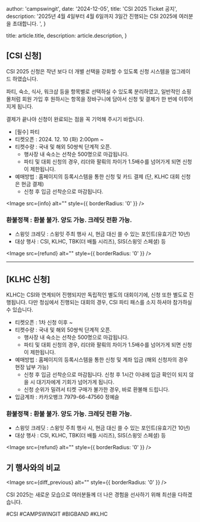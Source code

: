 

  author: 'campswingit',
  date: '2024-12-05',
  title: 'CSI 2025 Ticket 공지',
  description:
    '2025년 4월 4일부터 4월 6일까지 3일간 진행되는 CSI 2025에 여러분을 초대합니다. ',
}

  title: article.title,
  description: article.description,
}


## [CSI 신청]

CSI 2025 신청은 작년 보다 더 개별 선택을 강화할 수 있도록 신청 시스템을 업그레이드 하였습니다. 

파티, 숙소, 식사, 워크샵 등을 항목별로 선택하실 수 있도록 분리하였고, 일반적인 쇼핑몰처럼 회원 가입 후 원하시는 항목을 장바구니에 담아서 신청 및 결제가 한 번에 이루어지게 됩니다. 

결제가 끝나야 신청이 완료되는 점을 꼭 기억해 주시기 바랍니다. 


- [필수] 파티
- 티켓오픈 : 2024. 12. 10 (화) 2:00pm ~
- 티켓수량 : 국내 및 해외 50쌍씩 단계적 오픈.
  - 행사장 내 숙소는 선착순 500명으로 마감됩니다. 
  - 파티 및 대회 신청의 경우, 리더와 팔뤄의 차이가 1.5배수를 넘어가게 되면 신청이 제한됩니다.
- 예매방법 : 홈페이지의 등록시스템을 통한 신청 및 카드 결제 (단, KLHC 대회 신청은 현금 결제)
  - 신청 후 입금 선착순으로 마감됩니다. 



<Image src={info} alt="" style={{ borderRadius: '0' }} />

### 환불정책 : 환불 불가. 양도 가능. 크레딧 전환 가능.
  - 스윙잇 크레딧 : 스윙잇 주최 행사 시, 현금 대신 쓸 수 있는 포인트(유효기간 10년)
  - 대상 행사 : CSI, KLHC, TBK(더 배틀 시리즈), SIS(스윙잇 스페셜) 등

<Image src={refund} alt="" style={{ borderRadius: '0' }} />

---
## [KLHC 신청]

KLHC는 CSI와 연계되어 진행되지만 독립적인 별도의 대회이기에, 신청 또한 별도로 진행됩니다.
다만 청심에서 진행되는 대회의 경우, CSI 파티 패스를 소지 하셔야 참가하실 수 있습니다. 

- 티켓오픈 : 1차 신청 이후 ~
- 티켓수량 : 국내 및 해외 50쌍씩 단계적 오픈. 
  - 행사장 내 숙소는 선착순 500명으로 마감됩니다. 
  - 파티 및 대회 신청의 경우, 리더와 팔뤄의 차이가 1.5배수를 넘어가게 되면 신청이 제한됩니다.
- 예매방법 : 홈페이지의 등록시스템을 통한 신청 및 계좌 입금 (해외 신청자의 경우 현장 납부 가능)
  - 신청 후 입금 선착순으로 마감됩니다. 신청 후 1시간 이내에 입금 확인이 되지 않을 시 대기자에게 기회가 넘어가게 됩니다. 
  - 신청 순위가 밀려서 티켓 구매가 불가한 경우, 바로 환불해 드립니다.
- 입금계좌 : 카카오뱅크 7979-66-47560 정예슬

### 환불정책 : 환불 불가. 양도 가능. 크레딧 전환 가능.
  - 스윙잇 크레딧 : 스윙잇 주최 행사 시, 현금 대신 쓸 수 있는 포인트(유효기간 10년)
  - 대상 행사 : CSI, KLHC, TBK(더 배틀 시리즈), SIS(스윙잇 스페셜) 등


<Image src={refund} alt="" style={{ borderRadius: '0' }} />

## 기 행사와의 비교

<Image src={diff_previous} alt="" style={{ borderRadius: '0' }} />

CSI 2025는 새로운 모습으로 여러분들께 더 나은 경험을 선사하기 위해 최선을 다하겠습니다. 

#CSI #CAMPSWINGIT #BIGBAND #KLHC 
